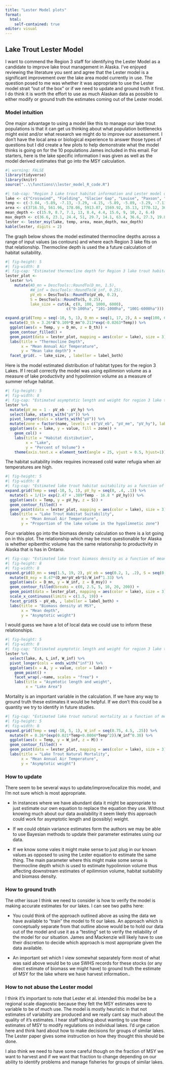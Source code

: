 ```yaml
---
title: "Lester Model plots"
format: 
  html:
    self-contained: true
editor: visual
---
```


## Lake Trout Lester Model

I want to commend the Region 3 staff for identifying the Lester Model as a candidate to improve lake trout management in Alaska. I've enjoyed reviewing the literature you sent and agree that the Lester model is a significant improvement over the lake area model currently in use. The question posed to me was whether it was appropriate to use the Lester model strait "out of the box" or if we need to update and ground truth it first. I do think it is worth the effort to use as much Alaskan data as possible to either modify or ground truth the estimates coming out of the Lester model.

### Model intuition

One major advantage to using a model like this to manage our lake trout populations is that it can get us thinking about what population bottlenecks might exist and/or what research we might do to improve our assessment. I don't have the local area or biological experience to answer those types of questions but I did create a few plots to help demonstrate what the model thinks is going on for the 10 populations James included in this email. For starters, here is the lake specific information I was given as well as the model derived estimates that go into the MSY calculation.

```r
#| warning: FALSE
library(tidyverse)
library(knitr)
source("..\\functions\\lester_model_R_code.R")
```

```r
#| tab-cap: "Region 3 Lake trout habitat information and Lester model derived parameters."
lake <- c("Crosswind", "Fielding", "Glacier Gap", "Louise", "Paxson", "Little Sevenmile", "Summit", "Susitna", "Round Tangle", "Shallow Tangle", "Combined Tangle")
temp <- c(-3.04, -5.89, -7.13, -3.29, -4.15, -5.89, -5.89, -3.29, -7.13, -7.13, -7.13)
area <- c(3716.55, 561.96, 178.06, 5913.07, 1569.92, 35.13, 1770.12, 3635.16, 156.15, 129.5, 285.65)
mean_depth <- c(15.9, 8.7, 7.1, 13, 8.4, 4.4, 15.6, 9, 10, 2, 6.4)
max_depth <- c(36.6, 23.1, 24.4, 51, 29.7, 14.1, 63.4, 36.6, 27.3, 19.8, 27.3)
lester <- lester_msy(lake, temp, area, mean_depth, max_depth)
kable(lester, digits = 2)
```

The graph below shows the model estimated thermocline depths across a range of input values (as contours) and where each Region 3 lake fits on that relationship. Thermocline depth is used the a future calculation of habitat suitability.

```r
#| fig-height: 5
#| fig-width: 8
#| fig-cap: "Estimated thermocline depth for Region 3 lake trout habitats"
lester_plot <- 
  lester %>%
    mutate(#D_mn = DescTools::RoundTo(D_mn, 1.5),
           #W_inf = DescTools::RoundTo(W_inf, 0.25),
           pV_eb = DescTools::RoundTo(pV_eb, 0.2),
           S = DescTools::RoundTo(S, 0.25),
           lake_size = cut(A, c(0, 100, 1000, 6000),
                           c("0-100ha", "101-1000ha", "1001-6000ha")))

expand.grid(Temp = seq(-10, 5, 1), D_mn = seq(1, 17, 2), A = seq(100, 6100, 500)) %>% 
  mutate(D_th = 3.26*A^0.109*D_mn^0.213*exp(-0.0263*Temp)) %>% 
  ggplot(aes(x = Temp, y = D_mn, z = D_th)) + 
  geom_contour_filled() +
  geom_point(data = lester_plot, mapping = aes(color = lake), size = 3) +
  labs(title = "Thermocline Depth",
       x = "Mean Annual Air Temperature",
       y = "Mean lake depth") +
  facet_grid(. ~ lake_size, , labeller = label_both)
```

Here is the model estimated distribution of habitat types for the region 3 Lakes. If I recall correctly the model was using epilimnion volume as a measure of lake productivity and hypolimnion volume as a measure of summer refuge habitat.

```r
#| fig-height: 5
#| fig-width: 8
#| fig-cap: "Estimated asymptotic length and weight for region 3 lake trout populations"
lester %>% 
  mutate(pV_me = 1 - pV_eb - pV_hy) %>%
  select(lake, starts_with("pV")) %>%
  pivot_longer(cols = starts_with("pV")) %>%
  mutate(zone = factor(name, levels = c("pV_eb", "pV_me", "pV_hy"), labels = c("Epilimnion", "Metalimnion", "Hypolimnion"), ordered = TRUE)) %>%
  ggplot(aes(x = lake, y = value, fill = zone)) + 
    geom_col() +
    labs(title = "Habitat distibution",
         x = "Lake",
         y = "Percent of Volume") +
    theme(axis.text.x = element_text(angle = 25, vjust = 0.5, hjust=1))
```

The habitat suitability index requires increased cold water refugia when air temperatures are high.

```r
#| fig-height: 5
#| fig-width: 8
#| fig-cap: "Estimated lake trout habitat suitability as a function of mean annual air temperature and the percent of the lake volume which is in the hypolimnion zone (a measure of summertime habitat)"
expand.grid(Temp = seq(-10, 5, 1), pV_hy = seq(0, .4, .1)) %>% 
  mutate(S = 1/(1+ exp(2.47 + .389*Temp - 16.8 * pV_hy))) %>% 
  ggplot(aes(x = Temp, y = pV_hy, z = S)) + 
  geom_contour_filled() +
  geom_point(data = lester_plot, mapping = aes(color = lake), size = 3) +
  labs(title = "Lake Trout Habitat Suitability",
       x = "Mean Annual Air Temperature",
       y = "Proportion of the lake volume in the hypolimnetic zone")
```

Four variables go into the biomass density calculation so there is a lot going on in this plot. The relationship which may be most questionable for Alaska is whether epibenthic volume has the same relationship to productivity in Alaska that is has in Ontario.

```r
#| fig-cap: "Estimated lake trout biomass density as a function of mean depth, asymptotic weight, habitat suitability (S), and the percent of the lake volume which is in the epibenthic zone (pV_eb, a measure of productivity)"
#| fig-height: 8
#| fig-width: 8
expand.grid(D_mn = seq(1.5, 19, 2), pV_eb = seq(0.2, 1, .2), S = seq(0.5, 1, 0.25), W_inf = seq(0.75, 4.5, .25)) %>%
  mutate(B_msy = 8.47*(D_mn*pV_eb*S)/W_inf^1.33) %>% 
  ggplot(aes(x = D_mn, y = W_inf, z = B_msy)) + 
  geom_contour_filled(breaks = c(0, 2.5, 5, 10, 20, 200)) +
  geom_point(data = lester_plot, mapping = aes(color = lake), size = 3) +
  scale_x_continuous(limits = c(1.5, 19)) +
  facet_grid(S ~ pV_eb, , labeller = label_both) +
  labs(title = "Biomass density at MSY",
       x = "Mean depth",
       y = "Asymptotic weight")
```

I would guess we have a lot of local data we could use to inform these relationships.

```r
#| fig-height: 5
#| fig-width: 8
#| fig-cap: "Estimated asymptotic length and weight for region 3 lake trout populations"
lester %>% 
  select(lake, A, L_inf, W_inf) %>%
  pivot_longer(cols = ends_with("inf")) %>%
  ggplot(aes(x = A, y = value, color = lake)) + 
    geom_point() +
    facet_wrap(.~name, scales = "free") +
    labs(title = "Asymtotic length and weight",
         x = "Lake Area")
```

Mortality is an important variable in the calculation. If we have any way to ground truth these estimates it would be helpful. If we don't this could be a quantity we try to identify in future studies.

```r
#| fig-cap: "Estimated lake trout natural mortality as a function of mean annual air temperature and asymptotic weight"
#| fig-height: 5
#| fig-width: 8
expand.grid(Temp = seq(-10, 5, 1), W_inf = seq(0.75, 4.5, .25)) %>% 
  mutate(M = 0.26*(exp(0.021*Temp+0.0004*Temp^2))/W_inf^0.30) %>% 
  ggplot(aes(x = Temp, y = W_inf, z = M)) + 
  geom_contour_filled() +
  geom_point(data = lester_plot, mapping = aes(color = lake), size = 3) +
  labs(title = "Lake Trout Natural Mortality",
       x = "Mean Annual Air Temperature",
       y = "Asymptotic weight")
```

### How to update

There seem to be several ways to update/improve/localize this model, and I'm not sure which is most appropriate.

-   In instances where we have abundant data it might be appropriate to just estimate our own equation to replace the equation they use. Without knowing much about our data availability it seem likely this approach could work for asymptotic length and (possibly) weight.

-   If we could obtain variance estimates form the authors we may be able to use Bayesian methods to update their parameter estimates using our data.

-   If we know some vales it might make sense to just plug in our known values as opposed to using the Lester equation to estimate the same thing. The main parameter where this might make some sense is thermocline depth which is used to estimate hypolinnion volume thus affecting downstream estimates of epilimnion volume, habitat suitability and biomass density.

### How to ground truth

The other issue I think we need to consider is how to verify the model is making accurate estimates for our lakes. I can see two paths here:

-   You could think of the approach outlined above as using the data we have available to "train" the model to fit our lakes. An approach which is conceptually separate from that outline above would be to hold our data out of the model and use it as a "testing" set to verify the reliability of the model for our situation. James and Mackenzie will likely have to use their discretion to decide which approach is most appropriate given the data available.

-   An important set which I view somewhat separately form most of what was said above would be to use SWHS records for these stocks (or any direct estimate of biomass we might have) to ground truth the estimate of MSY for the lake where we have harvest information..

### How to not abuse the Lester model

I think it's important to note that Lester et al. intended this model be be a regional scale diagnostic because they felt the MSY estimates were to variable to be of much use. The model is mostly heuristic in that not estimates of variability are produced and we really cant say much about the quality of it's estimates. I hear staff talking about wanting to use these estimates of MSY to modify regulations on individual lakes. I'd urge cation here and think hard about how to make decisions for groups of similar lakes. The Lester paper gives some instruction on how they thought this should be done.

I also think we need to have some careful though on the fraction of MSY we want to harvest and if we want that fraction to change depending on our ability to identify problems and manage fisheries for groups of similar lakes.
